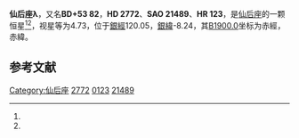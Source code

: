 {{Starbox begin
| name = 仙后座λ
}}
{{Starbox observe
| epoch = [[J2000.0|J2000.0]]
| constell = [[仙后座|仙后座]]<ref name=SIMBAD>{{cite web
 | url=http://simbad.u-strasbg.fr/simbad/sim-id?Ident=HR+123
 | title=Pulsating variable Star
 | publisher=Centre de Données astronomiques de Strasbourg
 | work=SIMBAD
 | accessdate=2012-07-13
 | archive-date=2019-10-27
 | archive-url=https://web.archive.org/web/20191027105837/http://simbad.u-strasbg.fr/simbad/sim-id?Ident=HR+123
 | dead-url=no
 }}</ref><ref name=DATA>{{cite web
 | url=http://vizier.u-strasbg.fr/viz-bin/VizieR-5?-out.add=.&-source=5050&-corr=PK=HR&-out.max=9999&HR=123
 | title=VizieR Detailed Page
 | accessdate=2012-07-13
 | archive-date=2016-03-04
 | archive-url=https://web.archive.org/web/20160304232307/http://vizier.u-strasbg.fr/viz-bin/VizieR-5?-out.add=.&-source=5050&-corr=PK=HR&-out.max=9999&HR=123
 | dead-url=no
 }}</ref>
| 星官= [[王良_(星官)|王良]] （[[奎宿|奎宿]]） 
| ra = {{RA|0|31|46.4}}<ref name=SIMBAD /><ref name=DATA />
| dec = {{DEC|+54|31|20}}<ref name=SIMBAD /><ref name=DATA />
| appmag_v = 4.73<ref name=SIMBAD /><ref name=DATA />
}}
{{Starbox character
| class = B8Vn<ref name=SIMBAD /><ref name=DATA />
| b-v = -0.1<ref name=SIMBAD /><ref name=DATA />
| u-b = -0.35<ref name=SIMBAD /><ref name=DATA />
| r-i = -0.12<ref name=SIMBAD /><ref name=DATA />
| variable = 
}}
{{Starbox astrometry
| radial_v = -0.35
| prop_mo_ra = -12
| parallax = 0.03
| p_error = 
}}
{{Starbox catalog
| names =BD+53 82，[[SAO星表|SAO]] 21489，[[HD星表|HD]] 2772，[[HR星表|HR]] 123}}
{{Starbox reference |Simbad=HR+123}}
{{Starbox end}}

'''仙后座λ'''，又名'''BD+53 82'''，'''HD 2772'''、'''SAO 21489'''、'''HR 123'''，是[[仙后座|仙后座]]的一颗恒星<ref name=SIMBAD /><ref name=DATA />，视星等为4.73，位于[[銀道座標系|銀經]]120.05，[[銀道座標系|銀緯]]-8.24，其[[B1900.0|B1900.0]]坐标为赤經{{RA|0|26|15.1}}，赤緯{{DEC|+53|-8.24|13}}。

== 参考文献 ==
{{reflist}}

{{star-stub}}

{{仙后座恒星}}
{{星官|王良|5|14}}
[[Category:仙后座|Category:仙后座]]
[[Category:HD和HDE天體|2772]]
[[Category:HR天體|0123]]
[[Category:SAO天體|21489]]